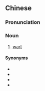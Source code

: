 {{also|肉赘}}
==Chinese==
{{zh-forms|s=肉赘}}

===Pronunciation===
{{zh-pron
|m=ròuzhuì
|cat=n
}}

===Noun===
{{zh-noun}}

# [[wart]]

====Synonyms====
* {{zh-l|瘊子}}
* {{zh-l|疣}}
* {{zh-l|贅瘤}}
* {{zh-l|贅疣}}